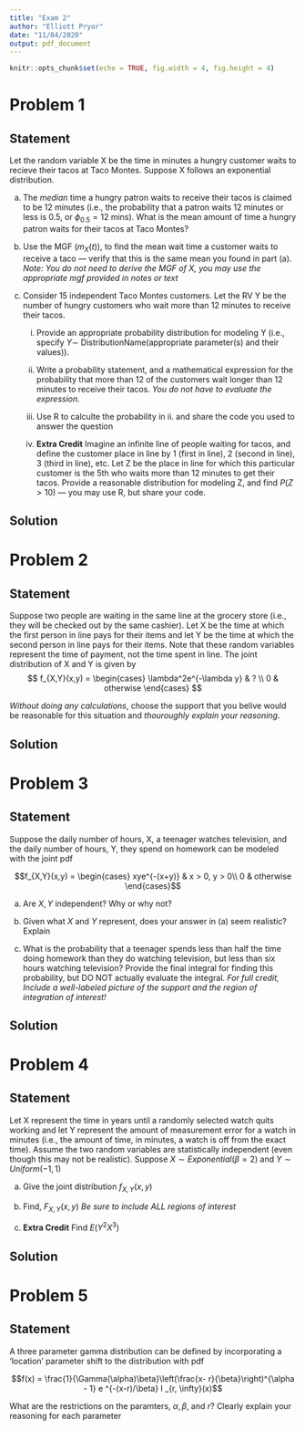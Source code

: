 ```yaml
---
title: "Exam 2"
author: "Elliott Pryor"
date: "11/04/2020"
output: pdf_document
---
```


```r
knitr::opts_chunk$set(echo = TRUE, fig.width = 4, fig.height = 4)
```

\renewcommand{\sp}{\; \;}
\newcommand*\Eval[3]{\left.#1\right\rvert_{#2}^{#3}}

# Problem 1
## Statement

Let the random variable X be the time in minutes a hungry customer waits to recieve
their tacos at Taco Montes. Suppose X follows an exponential distribution.

a. The *median* time a hungry patron waits to receive their tacos is claimed
to be 12 minutes (i.e., the probability that a patron waits 12 minutes or less
is 0.5, or $\phi_{0.5} = 12$ mins). What is the mean amount of time a hungry patron
waits for their tacos at Taco Montes?

b. Use the MGF ($m_X(t)$), to find the mean wait time a customer waits
to receive a taco — verify that this is the same mean you found in part (a).
*Note: You do not need to derive the MGF of X, you may use the appropriate mgf provided in notes or text* 

c. Consider 15 independent Taco Montes customers. Let the RV Y be the number
of hungry customers who wait more than 12 minutes to receive their tacos.

    i.  Provide an appropriate probability distribution for modeling Y 
    (i.e., specify $Y \sim$ DistributionName(appropriate parameter(s) and their values)).
    
    ii. Write a probability statement, and a mathematical expression for the probability 
    that more than 12 of the customers wait longer than 12 minutes to receive their tacos. 
    *You do not have to evaluate the expression.*
    
    iii. Use R to calculte the probability in ii. and share the code you used to answer the question
    
    iv. **Extra Credit** Imagine an infinite line of people waiting for tacos, 
    and define the customer place in line by 1 (first in line), 2 (second in line), 3 (third in line), etc.
    Let Z be the place in line for which this particular customer is the 5th who waits more than 12 minutes to get their tacos.
    Provide a reasonable distribution for modeling Z, and find $P(Z > 10)$ — you may use R, but share your code.

\hrule
## Solution








# Problem 2
## Statement
Suppose two people are waiting in the same line at the grocery store (i.e.,
they will be checked out by the same cashier). Let X be the time at which the first
person in line pays for their items and let Y be the time at which the second person
in line pays for their items. Note that these random variables represent the time
of payment, not the time spent in line. The joint distribution of X and Y is given
by
$$
f_{X,Y}(x,y) = \begin{cases}
\lambda^2e^{-\lambda y} & ? \\
0 & otherwise
\end{cases}
$$

*Without doing any calculations*, choose the support that you belive would be reasonable for this situation
and *thouroughly explain your reasoning*.

\begin{center}
(a) $0 < x < \infty, \sp 0 < y < \infty$ \quad (b) $0 < x < y < \infty$ \quad (c) $0 < y < x < \infty$ \quad (d) $0 < y < \infty$
\end{center}

\hrule
## Solution



# Problem 3
## Statement

Suppose the daily number of hours, X, a teenager watches television, and
the daily number of hours, Y, they spend on homework can be modeled with the joint pdf

$$f_{X,Y}(x,y) = \begin{cases}
xye^{-(x+y)} & x > 0, y > 0\\
0 & otherwise
\end{cases}$$

a. Are $X, Y$ independent? Why or why not?

b. Given what $X$ and $Y$ represent, does your answer in (a) seem realistic? Explain

c. What is the probability that a teenager spends less than half the time 
doing homework than they do watching television, but less than six hours
watching television? Provide the final integral for finding this probability, but
DO NOT actually evaluate the integral. *For full credit, Include a well-labeled 
picture of the support and the region of integration of interest!*

\hrule
## Solution








# Problem 4
## Statement
Let X represent the time in years until a randomly selected watch quits
working and let Y represent the amount of measurement error for a watch in minutes
(i.e., the amount of time, in minutes, a watch is off from the exact time). Assume
the two random variables are statistically independent (even though this may not be realistic).
Suppose $X \sim Exponential(\beta = 2)$ and $Y \sim Uniform(-1, 1)$


a. Give the joint distribution $f_{X, Y}(x,y)$

b. Find, $F_{X, Y}(x,y)$ *Be sure to include ALL regions of interest*

c. **Extra Credit** Find $E(Y^2X^3)$

\hrule
## Solution






# Problem 5
## Statement

A three parameter gamma distribution can be defined by incorporating a 'location'
parameter shift to the distribution with pdf

$$f(x) = \frac{1}{\Gamma(\alpha)\beta}\left(\frac{x- r}{\beta}\right)^{\alpha - 1} e ^{-(x-r)/\beta} I _{r, \infty}(x)$$

What are the restrictions on the paramters, $\alpha, \beta,$ and $r$?
Clearly explain your reasoning for each parameter
